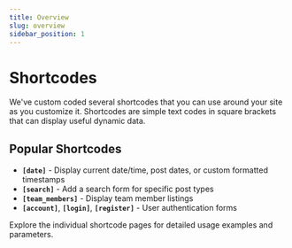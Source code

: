 ```yaml
---
title: Overview
slug: overview
sidebar_position: 1
---
```


# Shortcodes

We've custom coded several shortcodes that you can use around your site as you customize it. Shortcodes are simple text codes in square brackets that can display useful dynamic data.

## Popular Shortcodes

- **`[date]`** - Display current date/time, post dates, or custom formatted timestamps
- **`[search]`** - Add a search form for specific post types
- **`[team_members]`** - Display team member listings  
- **`[account]`**, **`[login]`**, **`[register]`** - User authentication forms

Explore the individual shortcode pages for detailed usage examples and parameters.
